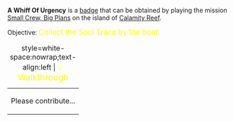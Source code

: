 '''A Whiff Of Urgency''' is a [[Badges|badge]] that can be obtained by playing the mission [[Small Crew, Big Plans]] on the island of [[Calamity Reef]].

Objective: <big style="color:yellow">Collect the Soul Trace by the boat.</big>

{| class="mw-collapsible mw-collapsed"
|+ style=white-space:nowrap;text-align:left | <big style="color:yellow">💡 Walkthrough</big>
|-
| Please contribute...
|}